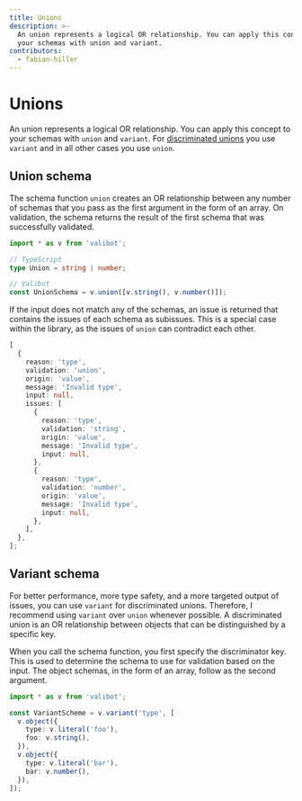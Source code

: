 ```yaml
---
title: Unions
description: >-
  An union represents a logical OR relationship. You can apply this concept to
  your schemas with union and variant.
contributors:
  - fabian-hiller
---
```



# Unions

An union represents a logical OR relationship. You can apply this concept to your schemas with <Link href="/api/union/">`union`</Link> and <Link href="/api/variant/">`variant`</Link>. For [discriminated unions](https://www.typescriptlang.org/docs/handbook/typescript-in-5-minutes-func.html#discriminated-unions) you use <Link href="/api/variant/">`variant`</Link> and in all other cases you use <Link href="/api/union/">`union`</Link>.

## Union schema

The schema function <Link href="/api/union/">`union`</Link> creates an OR relationship between any number of schemas that you pass as the first argument in the form of an array. On validation, the schema returns the result of the first schema that was successfully validated.

```ts
import * as v from 'valibot';

// TypeScript
type Union = string | number;

// Valibot
const UnionSchema = v.union([v.string(), v.number()]);
```

If the input does not match any of the schemas, an issue is returned that contains the issues of each schema as subissues. This is a special case within the library, as the issues of <Link href="/api/union/">`union`</Link> can contradict each other.

```ts
[
  {
    reason: 'type',
    validation: 'union',
    origin: 'value',
    message: 'Invalid type',
    input: null,
    issues: [
      {
        reason: 'type',
        validation: 'string',
        origin: 'value',
        message: 'Invalid type',
        input: null,
      },
      {
        reason: 'type',
        validation: 'number',
        origin: 'value',
        message: 'Invalid type',
        input: null,
      },
    ],
  },
];
```

## Variant schema

For better performance, more type safety, and a more targeted output of issues, you can use <Link href="/api/variant/">`variant`</Link> for discriminated unions. Therefore, I recommend using <Link href="/api/variant/">`variant`</Link> over <Link href="/api/union/">`union`</Link> whenever possible. A discriminated union is an OR relationship between objects that can be distinguished by a specific key.

When you call the schema function, you first specify the discriminator key. This is used to determine the schema to use for validation based on the input. The object schemas, in the form of an array, follow as the second argument.

```ts
import * as v from 'valibot';

const VariantScheme = v.variant('type', [
  v.object({
    type: v.literal('foo'),
    foo: v.string(),
  }),
  v.object({
    type: v.literal('bar'),
    bar: v.number(),
  }),
]);
```
